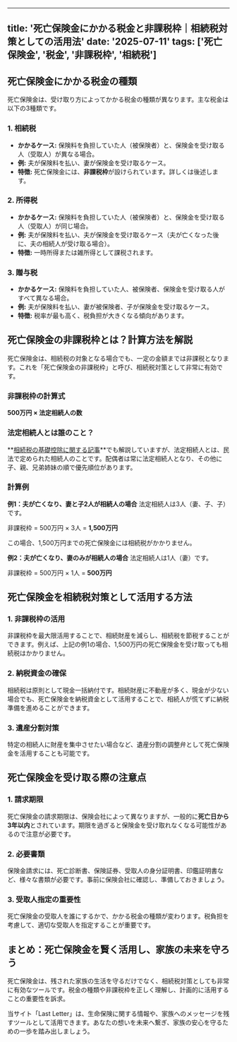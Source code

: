 
---
title: '死亡保険金にかかる税金と非課税枠｜相続税対策としての活用法'
date: '2025-07-11'
tags: ['死亡保険金', '税金', '非課税枠', '相続税']
---

## 死亡保険金にかかる税金の種類

死亡保険金は、受け取り方によってかかる税金の種類が異なります。主な税金は以下の3種類です。

### 1. 相続税

*   **かかるケース:** 保険料を負担していた人（被保険者）と、保険金を受け取る人（受取人）が異なる場合。
*   **例:** 夫が保険料を払い、妻が保険金を受け取るケース。
*   **特徴:** 死亡保険金には、**非課税枠**が設けられています。詳しくは後述します。

### 2. 所得税

*   **かかるケース:** 保険料を負担していた人（被保険者）と、保険金を受け取る人（受取人）が同じ場合。
*   **例:** 夫が保険料を払い、夫が保険金を受け取るケース（夫が亡くなった後に、夫の相続人が受け取る場合）。
*   **特徴:** 一時所得または雑所得として課税されます。

### 3. 贈与税

*   **かかるケース:** 保険料を負担していた人、被保険者、保険金を受け取る人がすべて異なる場合。
*   **例:** 夫が保険料を払い、妻が被保険者、子が保険金を受け取るケース。
*   **特徴:** 税率が最も高く、税負担が大きくなる傾向があります。

## 死亡保険金の非課税枠とは？計算方法を解説

死亡保険金は、相続税の対象となる場合でも、一定の金額までは非課税となります。これを「死亡保険金の非課税枠」と呼び、相続税対策として非常に有効です。

### 非課税枠の計算式

**500万円 × 法定相続人の数**

### 法定相続人とは誰のこと？

**[相続税の基礎控除に関する記事](/articles/inheritance-tax-basics)**でも解説していますが、法定相続人とは、民法で定められた相続人のことです。配偶者は常に法定相続人となり、その他に子、親、兄弟姉妹の順で優先順位があります。

### 計算例

**例1：夫が亡くなり、妻と子2人が相続人の場合**
法定相続人は3人（妻、子、子）です。

非課税枠 = 500万円 × 3人 = **1,500万円**

この場合、1,500万円までの死亡保険金には相続税がかかりません。

**例2：夫が亡くなり、妻のみが相続人の場合**
法定相続人は1人（妻）です。

非課税枠 = 500万円 × 1人 = **500万円**

## 死亡保険金を相続税対策として活用する方法

### 1. 非課税枠の活用

非課税枠を最大限活用することで、相続財産を減らし、相続税を節税することができます。例えば、上記の例1の場合、1,500万円の死亡保険金を受け取っても相続税はかかりません。

### 2. 納税資金の確保

相続税は原則として現金一括納付です。相続財産に不動産が多く、現金が少ない場合でも、死亡保険金を納税資金として活用することで、相続人が慌てずに納税準備を進めることができます。

### 3. 遺産分割対策

特定の相続人に財産を集中させたい場合など、遺産分割の調整弁として死亡保険金を活用することも可能です。

## 死亡保険金を受け取る際の注意点

### 1. 請求期限

死亡保険金の請求期限は、保険会社によって異なりますが、一般的に**死亡日から3年以内**とされています。期限を過ぎると保険金を受け取れなくなる可能性があるので注意が必要です。

### 2. 必要書類

保険金請求には、死亡診断書、保険証券、受取人の身分証明書、印鑑証明書など、様々な書類が必要です。事前に保険会社に確認し、準備しておきましょう。

### 3. 受取人指定の重要性

死亡保険金の受取人を誰にするかで、かかる税金の種類が変わります。税負担を考慮して、適切な受取人を指定することが重要です。

## まとめ：死亡保険金を賢く活用し、家族の未来を守ろう

死亡保険金は、残された家族の生活を守るだけでなく、相続税対策としても非常に有効なツールです。税金の種類や非課税枠を正しく理解し、計画的に活用することの重要性を訴求。

当サイト「Last Letter」は、生命保険に関する情報や、家族へのメッセージを残すツールとして活用できます。あなたの想いを未来へ繋ぎ、家族の安心を守るための一歩を踏み出しましょう。
